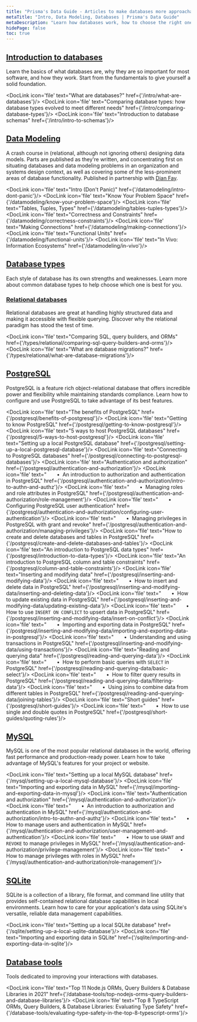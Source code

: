```yaml
---
title: "Prisma's Data Guide - Articles to make databases more approachable"
metaTitle: "Intro, Data Modeling, Databases | Prisma's Data Guide"
metaDescription: "Learn how databases work, how to choose the right one, and how to use databases with your applications to their full potential."
hidePage: false
toc: true
---
```


## [Introduction to databases](/intro) 
Learn the basics of what databases are, why they are so important for most software, and how they work.  Start from the fundamentals to give yourself a solid foundation.

<DocLink icon='file' text="What are databases?" href={'/intro/what-are-databases'}/>
<DocLink icon='file' text="Comparing database types: how database types evolved to meet different needs" href={'/intro/comparing-database-types'}/>
<DocLink icon='file' text="Introduction to database schemas" href={'/intro/intro-to-schemas'}/>

## [Data Modeling](/datamodeling)

A crash course in (relational, although not ignoring others) designing data models. Parts are published as they're written, and concentrating first on situating databases and data modeling problems in an organization and systems design context, as well as covering some of the less-prominent areas of database functionality. Published in partnership with [Dian Fay](https://twitter.com/dianmfay?lang=en).

<DocLink icon='file' text="Intro (Don't Panic)" href={'/datamodeling/intro-dont-panic'}/>
<DocLink icon='file' text="Know Your Problem Space" href={'/datamodeling/know-your-problem-space'}/>
<DocLink icon='file' text="Tables, Tuples, Types" href={'/datamodeling/tables-tuples-types'}/>
<DocLink icon='file' text="Correctness and Constraints" href={'/datamodeling/correctness-constraints'}/>
<DocLink icon='file' text="Making Connections" href={'/datamodeling/making-connections'}/>
<DocLink icon='file' text="Functional Units" href={'/datamodeling/functional-units'}/>
<DocLink icon='file' text="In Vivo: Information Ecosystems" href={'/datamodeling/in-vivo'}/>

## [Database types](/types)

Each style of database has its own strengths and weaknesses.  Learn more about common database types to help choose which one is best for you.

### [Relational databases](/types/relational)

Relational databases are great at handling highly structured data and making it accessible with flexible querying.  Discover why the relational paradigm has stood the test of time.

<DocLink icon='file' text="Comparing SQL, query builders, and ORMs" href={'/types/relational/comparing-sql-query-builders-and-orms'}/>
<DocLink icon='file' text="What are database migrations?" href={'/types/relational/what-are-database-migrations'}/>

## [PostgreSQL](/postgresql)

PostgreSQL is a feature rich object-relational database that offers incredible power and flexibility while maintaining standards compliance.  Learn how to configure and use PostgreSQL to take advantage of its best features.

<DocLink icon='file' text="The benefits of PostgreSQL" href={'/postgresql/benefits-of-postgresql'}/>
<DocLink icon='file' text="Getting to know PostgreSQL" href={'/postgresql/getting-to-know-postgresql'}/>
<DocLink icon='file' text="5 ways to host PostgreSQL databases" href={'/postgresql/5-ways-to-host-postgresql'}/>
<DocLink icon='file' text="Setting up a local PostgreSQL database" href={'/postgresql/setting-up-a-local-postgresql-database'}/>
<DocLink icon='file' text="Connecting to PostgreSQL databases" href={'/postgresql/connecting-to-postgresql-databases'}/>
<DocLink icon='file' text="Authentication and authorization" href={'/postgresql/authentication-and-authorization'}/>
<DocLink icon='file' text="&emsp;&emsp;&bull;&nbsp; An introduction to authorization and authentication in PostgreSQL" href={'/postgresql/authentication-and-authorization/intro-to-authn-and-authz'}/>
<DocLink icon='file' text="&emsp;&emsp;&bull;&nbsp; Managing roles and role attributes in PostgreSQL" href={'/postgresql/authentication-and-authorization/role-management'}/>
<DocLink icon='file' text="&emsp;&emsp;&bull;&nbsp; Configuring PostgreSQL user authentication" href={'/postgresql/authentication-and-authorization/configuring-user-authentication'}/>
<DocLink icon='file' text="&emsp;&emsp;&bull;&nbsp; Managing privileges in PostgreSQL with grant and revoke" href={'/postgresql/authentication-and-authorization/managing-privileges'}/>
<DocLink icon='file' text="How to create and delete databases and tables in PostgreSQL" href={'/postgresql/create-and-delete-databases-and-tables'}/>
<DocLink icon='file' text="An introduction to PostgreSQL data types" href={'/postgresql/introduction-to-data-types'}/>
<DocLink icon='file' text="An introduction to PostgreSQL column and table constraints" href={'/postgresql/column-and-table-constraints'}/>
<DocLink icon='file' text="Inserting and modifying data" href={'/postgresql/inserting-and-modifying-data'}/>
<DocLink icon='file' text="&emsp;&emsp;&bull;&nbsp; How to insert and delete data in PostgreSQL" href={'/postgresql/inserting-and-modifying-data/inserting-and-deleting-data'}/>
<DocLink icon='file' text="&emsp;&emsp;&bull;&nbsp; How to update existing data in PostgreSQL" href={'/postgresql/inserting-and-modifying-data/updating-existing-data'}/>
<DocLink icon='file' text="&emsp;&emsp;&bull;&nbsp; How to use `INSERT ON CONFLICT` to upsert data in PostgreSQL" href={'/postgresql/inserting-and-modifying-data/insert-on-conflict'}/>
<DocLink icon='file' text="&emsp;&emsp;&bull;&nbsp; Importing and exporting data in PostgreSQL" href={'/postgresql/inserting-and-modifying-data/importing-and-exporting-data-in-postgresql'}/>
<DocLink icon='file' text="&emsp;&emsp;&bull;&nbsp; Understanding and using transactions in PostgreSQL" href={'/postgresql/inserting-and-modifying-data/using-transactions'}/>
<DocLink icon='file' text="Reading and querying data" href={'/postgresql/reading-and-querying-data'}/>
<DocLink icon='file' text="&emsp;&emsp;&bull;&nbsp; How to perform basic queries with `SELECT` in PostgreSQL" href={'/postgresql/reading-and-querying-data/basic-select'}/>
<DocLink icon='file' text="&emsp;&emsp;&bull;&nbsp; How to filter query results in PostgreSQL" href={'/postgresql/reading-and-querying-data/filtering-data'}/>
<DocLink icon='file' text="&emsp;&emsp;&bull;&nbsp; Using joins to combine data from different tables in PostgreSQL" href={'/postgresql/reading-and-querying-data/joining-tables'}/>
<DocLink icon='file' text="Short guides" href={'/postgresql/short-guides'}/>
<DocLink icon='file' text="&emsp;&emsp;&bull;&nbsp; How to use single and double quotes in PostgreSQL" href={'/postgresql/short-guides/quoting-rules'}/>

## [MySQL](/mysql)

MySQL is one of the most popular relational databases in the world, offering fast performance and production-ready power.  Learn how to take advantage of MySQL's features for your project or website.

<DocLink icon='file' text="Setting up a local MySQL database" href={'/mysql/setting-up-a-local-mysql-database'}/>
<DocLink icon='file' text="Importing and exporting data in MySQL" href={'/mysql/importing-and-exporting-data-in-mysql'}/>
<DocLink icon='file' text="Authentication and authorization" href={'/mysql/authentication-and-authorization'}/>
<DocLink icon='file' text="&emsp;&emsp;&bull;&nbsp; An introduction to authorization and authentication in MySQL" href={'/mysql/authentication-and-authorization/intro-to-authn-and-authz'}/>
<DocLink icon='file' text="&emsp;&emsp;&bull;&nbsp; How to manage users and authentication in MySQL" href={'/mysql/authentication-and-authorization/user-management-and-authentication'}/>
<DocLink icon='file' text="&emsp;&emsp;&bull;&nbsp; How to use `GRANT` and `REVOKE` to manage privileges in MySQL" href={'/mysql/authentication-and-authorization/privilege-management'}/>
<DocLink icon='file' text="&emsp;&emsp;&bull;&nbsp; How to manage privileges with roles in MySQL" href={'/mysql/authentication-and-authorization/role-management'}/>

## [SQLite](/sqlite)

SQLite is a collection of a library, file format, and command line utility that provides self-contained relational database capabilities in local environments.  Learn how to care for your application's data using SQLite's versatile, reliable data management capabilities.

<DocLink icon='file' text="Setting up a local SQLite database" href={'/sqlite/setting-up-a-local-sqlite-database'}/>
<DocLink icon='file' text="Importing and exporting data in SQLite" href={'/sqlite/importing-and-exporting-data-in-sqlite'}/>

## [Database tools](/database-tools)

Tools dedicated to improving your interactions with databases.

<DocLink icon='file' text="Top 11 Node.js ORMs, Query Builders & Database Libraries in 2021" href={'/database-tools/top-nodejs-orms-query-builders-and-database-libraries'}/>
<DocLink icon='file' text="Top 8 TypeScript ORMs, Query Builders, & Database Libraries: Evaluating Type Safety" href={'/database-tools/evaluating-type-safety-in-the-top-8-typescript-orms'}/>
